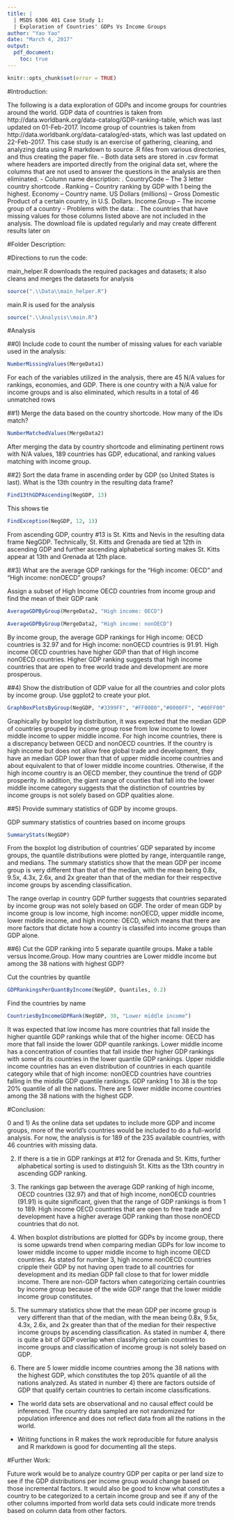 ```yaml
---
title: |
  | MSDS 6306 401 Case Study 1:
  | Exploration of Countries' GDPs Vs Income Groups
author: "Yao Yao"
date: "March 4, 2017"
output:
  pdf_document:
    toc: true
---
```


```r
knitr::opts_chunk$set(error = TRUE)
```

#Introduction:

The following is a data exploration of GDPs and income groups for countries around the world. GDP data of countries is taken from http://data.worldbank.org/data-catalog/GDP-ranking-table, which was last updated on 01-Feb-2017. Income group of countries is taken from http://data.worldbank.org/data-catalog/ed-stats, which was last updated on 22-Feb-2017. \newline
\newline
This case study is an exercise of gathering, cleaning, and analyzing data using R markdown to source .R files from various directories, and thus creating the paper file.\newline
\newline
- Both data sets are stored in .csv format where headers are imported directly from the original data set, where the columns that are not used to answer the questions in the analysis are then eliminated. \newline
\newline
- Column name description: \newline
1. CountryCode -- The 3 letter country shortcode \newline
2. Ranking -- Country ranking by GDP with 1 being the highest\newline
3. Economy -- Country name\newline
4. US Dollars (millions) -- Gross Domestic Product of a certain country, in U.S. Dollars\newline
5. Income.Group -- The income group of a country\newline
\newline
- Problems with the data: \newline
1. The countries that have missing values for those columns listed above are not included in the analysis\newline
2. The download file is updated regularly and may create different results later on\newline

#Folder Description:



#Directions to run the code:

main_helper.R downloads the required packages and datasets; it also cleans and merges the datasets for analysis
```r
source(".\\Data\\main_helper.R")
```

main.R is used for the analysis
```r
source(".\\Analysis\\main.R")
```

#Analysis

##0) Include code to count the number of missing values for each variable used in the analysis:


```r
NumberMissingValues(MergeData1)
```
For each of the variables utilized in the analysis, there are 45 N/A values for rankings, economies, and GDP. There is one country with a N/A value for income groups and is also eliminated, which results in a total of 46 unmatched rows

##1) Merge the data based on the country shortcode. How many of the IDs match?
```r
NumberMatchedValues(MergeData2)
```
After merging the data by country shortcode and eliminating pertinent rows with N/A values, 189 countries has GDP, educational, and ranking values matching with income group.

##2) Sort the data frame in ascending order by GDP (so United States is last). What is the 13th country in the resulting data frame?

```r
Find13thGDPAscending(NegGDP, 13)
```
This shows tie 
```r
FindException(NegGDP, 12, 13)
```
From ascending GDP, country #13 is St. Kitts and Nevis in the resulting data frame NegGDP.
Technically, St. Kitts and Grenada are tied at 12th in ascending GDP and further ascending
alphabetical sorting makes St. Kitts appear at 13th and Grenada at 12th place.

##3) What are the average GDP rankings for the "High income: OECD" and "High income: nonOECD" groups?

Assign a subset of High Income OECD countries from income group and
find the mean of their GDP rank
```r
AverageGDPByGroup(MergeData2, "High income: OECD")
```


```r
AverageGDPByGroup(MergeData2, "High income: nonOECD")
```
By income group, the average GDP rankings for High income: OECD countries is 32.97 and for High income: nonOECD countries is 91.91. High income OECD countries have higher GDP than that of High income nonOECD countries. Higher GDP ranking suggests that high income countries that are open to free world trade and development are more prosperous.

##4) Show the distribution of GDP value for all the countries and color plots by income group. Use ggplot2 to create your plot.

```r
GraphBoxPlotsByGroup(NegGDP, "#3399FF", "#FF0000","#0000FF", "#00FF00", "#D95F02")
```

Graphically by boxplot log distribution, it was expected that the median GDP of countries grouped by income group rose from low income to lower middle income to upper middle income. For high income countries, there is a discrepancy between OECD and nonOECD countries. If the country is high income but does not allow free global trade and development, they have an median GDP lower than that of upper middle income countries and about equivalent to that of lower middle income countries. Otherwise, if the high income country is an OECD member, they countinue the trend of GDP prosperity. In addition, the giant range of counties that fall into the lower middle income category suggests that the distinction of countries by income groups is not solely based on GDP qualities alone.

##5) Provide summary statistics of GDP by income groups.

GDP summary statistics of countries based on income groups
```r
SummaryStats(NegGDP)
```
From the boxplot log distribution of countries' GDP separated by income groups, the quantile distributions were plotted by range, interquantile range, and medians. The summary statistics show that the mean GDP per income group is very different than that of the median, with the mean being 0.8x, 9.5x, 4.3x, 2.6x, and 2x greater than that of the median for their respective income groups by ascending classification.

The range overlap in country GDP further suggests that countries separated by income group was not solely based on GDP. The order of mean GDP by income group is low income, high income: nonOECD, upper middle income, lower middle income, and high income: OECD, which means that there are more factors that dictate how a country is classifed into income groups than GDP alone.

##6) Cut the GDP ranking into 5 separate quantile groups. Make a table versus Income.Group. How many countries are Lower middle income but among the 38 nations with highest GDP?

Cut the countries by quantile
```r
GDPRankingsPerQuantByIncome(NegGDP, Quantiles, 0.2)
```
Find the countries by name
```r
CountriesByIncomeGDPRank(NegGDP, 38, "Lower middle income")
```
It was expected that low income has more countries that fall inside the higher quantile GDP rankings while that of the higher income: OECD has more that fall inside the lower GDP quantile rankings. Lower middle income has a concentration of counties that fall inside ther higher GDP rankings with some of its countries in the lower quantile GDP rankings. Upper middle income countries has an even distribution of countries in each quantile category while that of high income: nonOECD countries have countries falling in the middle GDP quantile rankings. GDP ranking 1 to 38 is the top 20% quantile of all the nations. There are 5 lower middle income countries among the 38 nations with the highest GDP.

#Conclusion: 

0 and 1) As the online data set updates to include more GDP and income groups, more of the world's countries would be included to do a full-world analysis. For now, the analysis is for 189 of the 235 available countries, with 46 countries with missing data.

2) If there is a tie in GDP rankings at #12 for Grenada and St. Kitts, further alphabetical sorting is used to distinguish St. Kitts as the 13th country in ascending GDP ranking.

3) The rankings gap between the average GDP ranking of high income, OECD countries (32.97) and that of high income, nonOECD countries (91.91) is quite significant, given that the range of GDP rankings is from 1 to 189. High income OECD countries that are open to free trade and development have a higher average GDP ranking than those nonOECD countries that do not.

4) When boxplot distributions are plotted for GDPs by income group, there is some upwards trend when comparing median GDPs for low income to lower middle income to upper middle income to high income OECD countries. As stated for number 3, high income nonOECD countries cripple their GDP by not having open trade to all countries for development and its median GDP fall close to that for lower middle income. There are non-GDP factors when categorizing certain countries by income group because of the wide GDP range that the lower middle income group constitutes.

5) The summary statistics show that the mean GDP per income group is very different than that of the median, with the mean being 0.8x, 9.5x, 4.3x, 2.6x, and 2x greater than that of the median for their respective income groups by ascending classification. As stated in number 4, there is quite a bit of GDP overlap when classifying certain countries to income groups and classification of income group is not solely based on GDP.

6) There are 5 lower middle income countries among the 38 nations with the highest GDP, which constitutes the top 20% quantile of all the nations analyzed. As stated in number 4) there are factors outside of GDP that qualify certain countries to certain income classifications.

* The world data sets are observational and no causal effect could be inferenced. The country data sampled are not randomized for population inference and does not reflect data from all the nations in the world.

* Writing functions in R makes the work reproducible for future analysis and R markdown is good for documenting all the steps.

#Further Work: 

Future work would be to analyze country GDP per capita or per land size to see if the GDP distributions per income group would change based on those incremental factors. It would also be good to know what constitutes a country to be categorized to a certain income group and see if any of the other columns imported from world data sets could indicate more trends based on column data from other factors.
